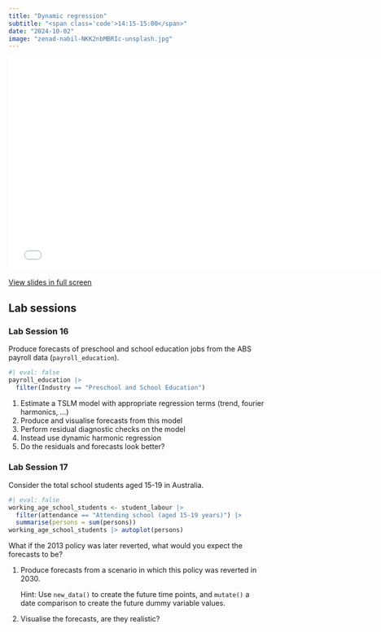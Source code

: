 ```yaml
---
title: "Dynamic regression"
subtitle: "<span class='code'>14:15-15:00</span>"
date: "2024-10-02"
image: "zenad-nabil-NKK2nbMBRIc-unsplash.jpg"
---
```


<!-- Materials will be distributed sooner to the event. -->

```{=html}
<embed src="../../materials/09_dynreg.pdf" type="application/pdf" width="750px" height="420px">
```

[View slides in full screen](../../materials/09_dynreg.pdf)

## Lab sessions

### Lab Session 16

Produce forecasts of preschool and school education jobs from the ABS payroll data (`payroll_education`).

```r
#| eval: false
payroll_education |> 
  filter(Industry == "Preschool and School Education")
```

1. Estimate a TSLM model with appropriate regression terms (trend, fourier harmonics, ...)
2. Produce and visualise forecasts from this model
3. Perform residual diagnostic checks on the model
4. Instead use dynamic harmonic regression
5. Do the residuals and forecasts look better?


### Lab Session 17

Consider the total school students aged 15-19 in Australia.

```r
#| eval: false
working_age_school_students <- student_labour |> 
  filter(attendance == "Attending school (aged 15-19 years)") |> 
  summarise(persons = sum(persons))
working_age_school_students |> autoplot(persons)
```

What if the 2013 policy was later reverted, what would you expect the forecasts to be?

1. Produce forecasts from a scenario in which this policy was reverted in 2030. 

   Hint: Use `new_data()` to create the future time points, and `mutate()` a date comparison to create the future dummy variable values.

2. Visualise the forecasts, are they realistic?
